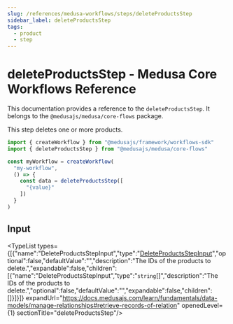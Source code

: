 ```yaml
---
slug: /references/medusa-workflows/steps/deleteProductsStep
sidebar_label: deleteProductsStep
tags:
  - product
  - step
---
```



# deleteProductsStep - Medusa Core Workflows Reference

This documentation provides a reference to the `deleteProductsStep`. It belongs to the `@medusajs/medusa/core-flows` package.

This step deletes one or more products.

```ts title="src/workflows/my-workflow.ts"
import { createWorkflow } from "@medusajs/framework/workflows-sdk"
import { deleteProductsStep } from "@medusajs/medusa/core-flows"

const myWorkflow = createWorkflow(
  "my-workflow",
  () => {
    const data = deleteProductsStep([
      "{value}"
    ])
  }
)
```
  

## Input

<TypeList types={[{"name":"DeleteProductsStepInput","type":"[DeleteProductsStepInput](../../../../types/core_flows.DeleteProductsStepInput/page.mdx)","optional":false,"defaultValue":"","description":"The IDs of the products to delete.","expandable":false,"children":[{"name":"DeleteProductsStepInput","type":"`string`[]","description":"The IDs of the products to delete.","optional":false,"defaultValue":"","expandable":false,"children":[]}]}]} expandUrl="https://docs.medusajs.com/learn/fundamentals/data-models/manage-relationships#retrieve-records-of-relation" openedLevel={1} sectionTitle="deleteProductsStep"/>
